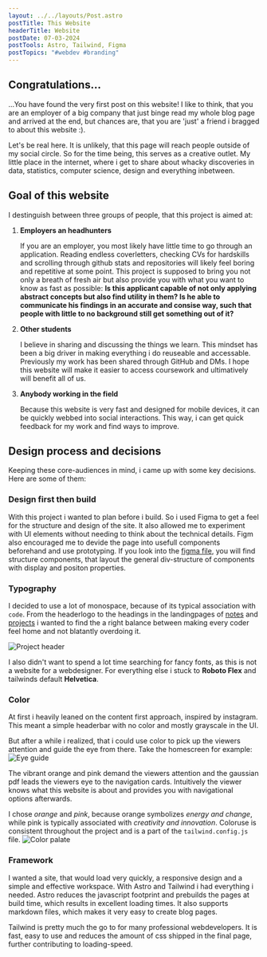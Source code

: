 ```yaml
---
layout: ../../layouts/Post.astro
postTitle: This Website
headerTitle: Website
postDate: 07-03-2024
postTools: Astro, Tailwind, Figma
postTopics: "#webdev #branding"
---
```


## Congratulations...
...You have found the very first post on this website! I like to think, that you are an employer of a big company that just binge read my whole blog page and arrived at the end, but chances are, that you are 'just' a friend i bragged to about this website :). 

Let's be real here. It is unlikely, that this page will reach people outside of my social circle. So for the time being, this serves as a creative outlet. My little place in the internet, where i get to share about whacky discoveries in data, statistics, computer science, design and everything inbetween.

## Goal of this website
I destinguish between three groups of people, that this project is aimed at:
1. **Employers an headhunters**
    
    If you are an employer, you most likely have little time to go through an application. Reading endless coverletters, checking CVs for hardskills and scrolling through github stats and repositories will likely feel boring and repetitive at some point. This project is supposed to bring you not only a breath of fresh air but also provide you with what you want to know as fast as possible: **Is this applicant capable of not only applying abstract concepts but also find utility in them? Is he able to communicate his findings in an accurate and consise way, such that people with little to no background still get something out of it?**

2. **Other students**

    I believe in sharing and discussing the things we learn. This mindset has been a big driver in making everything i do reuseable and accessable. Previously my work has been shared through GitHub and DMs. I hope this website will make it easier to access coursework and ultimatively will benefit all of us.
  
3. **Anybody working in the field**

    Because this website is very fast and designed for mobile devices, it can be quickly webbed into social interactions. This way, i can get quick feedback for my work and find ways to improve.


## Design process and decisions
Keeping these core-audiences in mind, i came up with some key decisions. Here are some of them:

### Design first then build
With this project i wanted to plan before i build. So i used Figma to get a feel for the structure and design of the site. It also allowed me to experiment with UI elements without needing to think about the technical details. Figm also encouraged me to devide the page into usefull components beforehand and use prototyping. If you look into the [figma file](https://www.figma.com/file/wa1hqL0V08QNj4ApCAi279/Porfolio-Website?type=design&node-id=0%3A1&mode=design&t=15VC8akG3FDrw6zz-1), you will find structure components, that layout the general div-structure of components with display and positon properties.

### Typography
I decided to use a lot of monospace, because of its typical association with `code`. From the headerlogo to the headings in the landingpages of [notes](/notesLanding) and [projects](/projectsLanding) i wanted to find the a right balance between making every coder feel home and not blatantly overdoing it.

![Project header](../../assets/Projects/website/projects-header.png)

I also didn't want to spend a lot time searching for fancy fonts, as this is not a website for a webdesigner. For everything else i stuck to **Roboto Flex** and tailwinds default **Helvetica**.

### Color
At first i heavily leaned on the content first approach, inspired by instagram. This meant a simple headerbar with no color and mostly grayscale in the UI.

But after a while i realized, that i could use color to pick up the viewers attention and guide the eye from there. Take the homescreen for example:
![Eye guide](../../assets/Projects/website/eyeguide.png)

The vibrant orange and pink demand the viewers attention and the gaussian pdf leads the viewers eye to the navigation cards. Intuitively the viewer knows what this website is about and provides you with navigational options afterwards.

I chose *orange* and *pink*, because orange symbolizes *energy and change*, while pink is typically associated with *creativity and innovation*. Coloruse is consistent throughout the project and is a part of the `tailwind.config.js` file.
![Color palate](../../assets/Projects/website/color.png)

### Framework
I wanted a site, that would load very quickly, a responsive design and a simple and effective workspace. With Astro and Tailwind i had everything i needed. Astro reduces the javascript footprint and prebuilds the pages at build time, which results in excellent loading times. It also supports markdown files, which makes it very easy to create blog pages.

Tailwind is pretty much the go to for many professional webdevelopers. It is fast, easy to use and reduces the amount of css shipped in the final page, further contributing to loading-speed.

